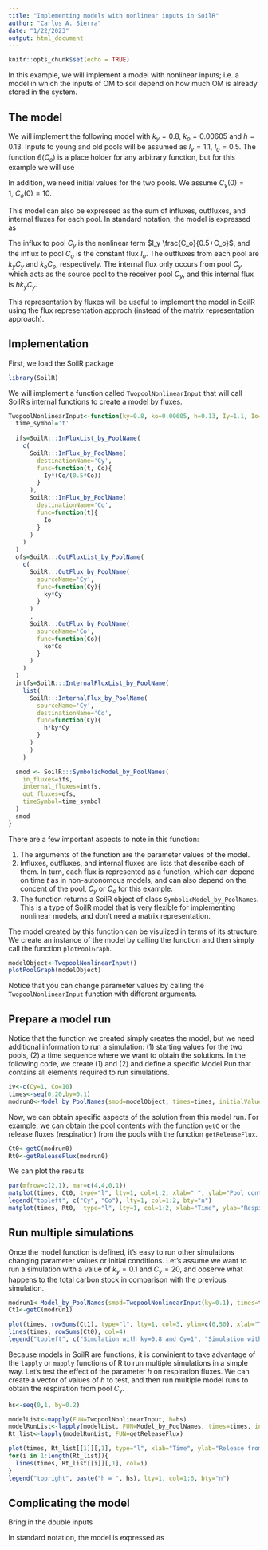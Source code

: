 ```yaml
---
title: "Implementing models with nonlinear inputs in SoilR"
author: "Carlos A. Sierra"
date: "1/22/2023"
output: html_document
---
```



```r
knitr::opts_chunk$set(echo = TRUE)
```

In this example, we will implement a model with nonlinear inputs; i.e. a model in which the inputs of OM to soil depend on how much OM is already stored in the system. 

## The model
We will implement the following model
\begin{equation}
\frac{dC}{dt}=\begin{bmatrix}
              \theta (C_o) & 0 \\
              0 & 1 
              \end{bmatrix} \cdot
              \begin{bmatrix}
              I_y\\
              I_o
              \end{bmatrix}
              +
               \begin{bmatrix}
              -k_y & 0 \\
              h \, k_y & -k_o
              \end{bmatrix} \cdot
               \begin{bmatrix}
              C_y\\
              C_o
              \end{bmatrix}
\end{equation}
with $k_y=0.8$, $k_o=0.00605$ and $h=0.13$. Inputs to young and old pools will be assumed as $I_y=1.1$, $I_o=0.5$. The function $\theta(C_o)$ is a place holder for any arbitrary function, but for this example we will use
\begin{equation}
\theta = \frac{C_o}{0.5+C_o}
\end{equation}

In addition, we need initial values for the two pools. We assume $C_y(0) =1, \ C_o(0) = 10$.

This model can also be expressed as the sum of influxes, outfluxes, and internal fluxes for each pool. 
In standard notation, the model is expressed as
\begin{equation}
 \begin{aligned}
 \frac{d C_y}{dt} &= I_y \frac{C_o}{0.5+C_o} - k_y C_y \\
 \frac{d C_o}{dt} &= I_o + h k_y C_y - k_o C_o\\
 \end{aligned}
\end{equation}

The influx to pool $C_y$ is the nonlinear term $I_y \frac{C_o}{0.5+C_o}$, and the influx to pool $C_o$ is the constant flux $I_o$. The outfluxes from each pool are $k_y C_y$ and $k_o C_o$, respectively. The internal flux only occurs from pool $C_y$ which acts as the source pool to the receiver pool $C_y$, and this internal flux is $h k_y C_y$.

This representation by fluxes will be useful to implement the model in SoilR using the flux representation approch (instead of the matrix representation approach).

## Implementation

First, we load the SoilR package
```r
library(SoilR)
```

We will implement a function called `TwopoolNonlinearInput` that will call SoilR's internal functions to create a model by fluxes. 

```r
TwopoolNonlinearInput<-function(ky=0.8, ko=0.00605, h=0.13, Iy=1.1, Io=0.5){
  time_symbol='t'
  
  ifs=SoilR:::InFluxList_by_PoolName(
    c(
      SoilR:::InFlux_by_PoolName(
        destinationName='Cy',
        func=function(t, Co){
          Iy*(Co/(0.5*Co))
        }
      ),
      SoilR:::InFlux_by_PoolName(
        destinationName='Co',
        func=function(t){
          Io
        }
      )
    )
  )
  ofs=SoilR:::OutFluxList_by_PoolName(
    c(
      SoilR:::OutFlux_by_PoolName(
        sourceName='Cy',
        func=function(Cy){
          ky*Cy
        }
      )
      ,
      SoilR:::OutFlux_by_PoolName(
        sourceName='Co',
        func=function(Co){
          ko*Co
        }
      )
    )
  )
  intfs=SoilR:::InternalFluxList_by_PoolName(
    list(
      SoilR:::InternalFlux_by_PoolName(
        sourceName='Cy',
        destinationName='Co',
        func=function(Cy){
          h*ky*Cy
        }
      )
      )
    )

  smod <- SoilR:::SymbolicModel_by_PoolNames(
    in_fluxes=ifs,
    internal_fluxes=intfs,
    out_fluxes=ofs,
    timeSymbol=time_symbol
  )
  smod
}

```

There are a few important aspects to note in this function:

1. The arguments of the function are the parameter values of the model.
2. Influxes, outfluxes, and internal fluxes are lists that describe each of them. In turn, each flux is represented as a function, which can depend on time $t$ as in non-autonomous models, and can also depend on the concent of the pool, $C_y$ or $C_o$ for this example. 
3. The function returns a SoilR object of class `SymbolicModel_by_PoolNames`. This is a type of SoilR model that is very flexible for implementing nonlinear models, and don't need a matrix representation. 

The model created by this function can be visulized in terms of its structure. We create an instance of the model by calling the function and then simply call the function `plotPoolGraph`. 

```r
modelObject<-TwopoolNonlinearInput()
plotPoolGraph(modelObject)
```

Notice that you can change parameter values by calling the `TwopoolNonlinearInput` function with different arguments. 

## Prepare a model run
Notice that the function we created simply creates the model, but we need additional information to run a simulation: (1) starting values for the two pools, (2) a time sequence where we want to obtain the solutions. In the following code, we create (1) and (2) and define a specific Model Run that contains all elements required to run simulations.

```r
iv<-c(Cy=1, Co=10)
times<-seq(0,20,by=0.1)
modrun0<-Model_by_PoolNames(smod=modelObject, times=times, initialValues=iv)

```

Now, we can obtain specific aspects of the solution from this model run. For example, we can obtain the pool contents with the function `getC` or the release fluxes (respiration) from the pools with the function `getReleaseFlux`.

```r
Ct0<-getC(modrun0)
Rt0<-getReleaseFlux(modrun0)
```

We can plot the results

```r
par(mfrow=c(2,1), mar=c(4,4,0,1))
matplot(times, Ct0, type="l", lty=1, col=1:2, xlab=" ", ylab="Pool contents", bty="n")
legend("topleft", c("Cy", "Co"), lty=1, col=1:2, bty="n")
matplot(times, Rt0,  type="l", lty=1, col=1:2, xlab="Time", ylab="Respiration", bty="n")
```

## Run multiple simulations
Once the model function is defined, it's easy to run other simulations changing parameter values or initial conditions. 
Let's assume we want to run a simulation with a value of $k_y = 0.1$ and $C_y =20$, and observe what happens to the total carbon stock in comparison with the previous simulation.

```r
modrun1<-Model_by_PoolNames(smod=TwopoolNonlinearInput(ky=0.1), times=times, initialValues=c(Cy=20, Co=10))
Ct1<-getC(modrun1)

plot(times, rowSums(Ct1), type="l", lty=1, col=3, ylim=c(0,50), xlab="Time", ylab="Total carbon stock", bty="n")
lines(times, rowSums(Ct0), col=4)
legend("topleft", c("Simulation with ky=0.8 and Cy=1", "Simulation with ky=0.1 and Cy=20"), lty=1, col=c(4,3), bty="n")
```


Because models in SoilR are functions, it is convinient to take advantage of the `lapply` or `mapply` functions of R to run multiple simulations in a simple way. 
Let's test the effect of the parameter $h$ on respiration fluxes. We can create a vector of values of $h$ to test, and then run multiple model runs to obtain the respiration from pool $C_y$. 

```r
hs<-seq(0,1, by=0.2)

modelList<-mapply(FUN=TwopoolNonlinearInput, h=hs)
modelRunList<-lapply(modelList, FUN=Model_by_PoolNames, times=times, initialValues=iv)
Rt_list<-lapply(modelRunList, FUN=getReleaseFlux)

plot(times, Rt_list[[1]][,1], type="l", xlab="Time", ylab="Release from Cy pool")
for(i in 1:length(Rt_list)){
  lines(times, Rt_list[[i]][,1], col=i)
}
legend("topright", paste("h = ", hs), lty=1, col=1:6, bty="n")
```



## Complicating the model
Bring in the double inputs

\begin{equation}
\frac{dC}{dt}=  \begin{bmatrix}
              I_{s_y}\\
              I_{s_o}
              \end{bmatrix}+
              \begin{bmatrix}
              \theta (C_o) & 0 \\
              0 & 1 
              \end{bmatrix} \cdot
              \begin{bmatrix}
              I_{r_y}\\
              I_{r_o}
              \end{bmatrix}
              +
               \begin{bmatrix}
              -k_y & 0 \\
              h \, k_y & -k_o
              \end{bmatrix} \cdot
               \begin{bmatrix}
              C_y\\
              C_o
              \end{bmatrix}
\end{equation}

In standard notation, the model is expressed as
\begin{equation}
 \begin{aligned}
 \frac{d C_y}{dt} &= I_{s_y} + I_{r_y} \frac{C_o}{0.5+C_o} - k_y C_y \\
 \frac{d C_o}{dt} &= I_{s_o}+ I_{r_y} + h k_y C_y - k_o C_o\\
 \end{aligned}
\end{equation}
